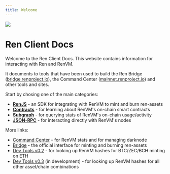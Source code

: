 ```yaml
---
title: Welcome
---
```


<div style={{ display: "flex", alignItems: "center", marginBottom: "20px" }}>
  <img src="/img/logo.svg" style={{ width: "3rem" }} />
  <h1 style={{ margin: "0" }}>Ren Client Docs</h1>
</div>

Welcome to the Ren Client Docs. This website contains information for interacting with Ren and RenVM.

It documents to tools that have been used to build the Ren Bridge ([bridge.renproject.io](https://bridge.renproject.io)), the Command Center ([mainnet.renproject.io](https://mainnet.renproject.io)) and other tools and sites.

Start by chosing one of the main categories:

- [**RenJS**](/ren-js) - an SDK for integrating with RenVM to mint and burn ren-assets
- [**Contracts**](/contracts) - for learning about RenVM's on-chain smart contracts
- [**Subgraph**](/subgraph) - for querying stats of RenVM's on-chain usage/activity
- [**JSON-RPC**](/api) - for interacting directly with RenVM's nodes

More links:

- [Command Center](https://mainnet.renproject.io) - for RenVM stats and for managing darknode
- [Bridge](https://bridge.renproject.io) - the official interface for minting and burning ren-assets
- [Dev Tools v0.2](https://renproject.github.io/dev-tools) - for looking up RenVM hashes for BTC/ZEC/BCH minting on ETH
- [Dev Tools v0.3](https://renproject.github.io/dev-tools-v0.3/) (in development) - for looking up RenVM hashes for all other asset/chain combinations
